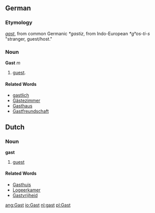 {{wikipedia}}
==German==
===Etymology===
{{OHG.}} ''[[gast]]'', from common Germanic ''*gastiz'', from Indo-European ''*gʰos-ti-s'' "stranger, guest/host."

===Noun===
'''Gast''' ''m''
# [[guest]].
====Related Words====
*[[gastlich]]
*[[Gästezimmer]]
*[[Gasthaus]]
*[[Gastfreundschaft]]

==Dutch==
===Noun===
'''gast'''
# [[guest]]

====Related Words====
*[[Gasthuis]]
*[[Logeerkamer]]
*[[Gastvrijheid]]

[[ang:Gast]]
[[io:Gast]]
[[nl:gast]]
[[pl:Gast]]